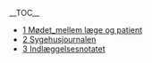 __TOC__

* [[1_Mødet_mellem_læge_og_patient|1 Mødet_mellem læge og patient]]
* [[2_Sygehusjournalen|2 Sygehusjournalen]]
* [[3_Indlæggelsesnotatet#|3 Indlæggelsesnotatet]]
